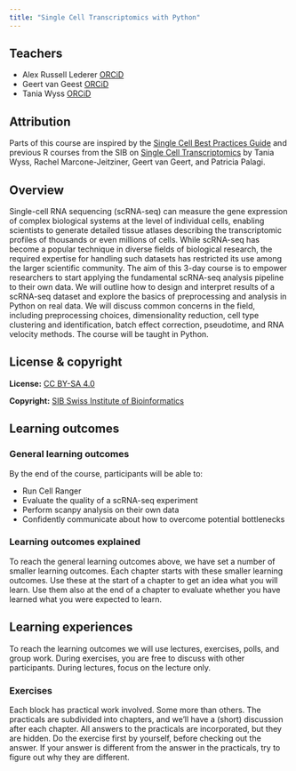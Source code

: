 ```yaml
---
title: "Single Cell Transcriptomics with Python"
---
```


## Teachers

- Alex Russell Lederer [ORCiD](https://orcid.org/0000-0001-6381-5088)
- Geert van Geest [ORCiD](https://orcid.org/0000-0002-1561-078X)
- Tania Wyss [ORCiD](https://orcid.org/0000-0003-2641-0895)

## Attribution

Parts of this course are inspired by the [Single Cell Best Practices Guide](https://www.sc-best-practices.org/preamble.html) and previous R courses from the SIB on [Single Cell Transcriptomics](https://sib-swiss.github.io/single-cell-training/) by Tania Wyss, Rachel Marcone-Jeitziner, Geert van Geert, and Patricia Palagi.

## Overview
Single-cell RNA sequencing (scRNA-seq) can measure the gene expression of complex biological systems at the level of individual cells, enabling scientists to generate detailed tissue atlases describing the transcriptomic profiles of thousands or even millions of cells. While scRNA-seq has become a popular technique in diverse fields of biological research, the required expertise for handling such datasets has restricted its use among the larger scientific community. The aim of this 3-day course is to empower researchers to start applying the fundamental scRNA-seq analysis pipeline to their own data. We will outline how to design and interpret results of a scRNA-seq dataset and explore the basics of preprocessing and analysis in Python on real data. We will discuss common concerns in the field, including preprocessing choices, dimensionality reduction, cell type clustering and identification, batch effect correction, pseudotime, and RNA velocity methods. The course will be taught in Python.

## License & copyright

**License:** [CC BY-SA 4.0](https://github.com/sib-swiss/single-cell-training/blob/master/LICENSE.md)

**Copyright:** [SIB Swiss Institute of Bioinformatics](https://www.sib.swiss/)

## Learning outcomes

### General learning outcomes

By the end of the course, participants will be able to: 

- Run Cell Ranger
- Evaluate the quality of a scRNA-seq experiment
- Perform scanpy analysis on their own data
- Confidently communicate about how to overcome potential bottlenecks

### Learning outcomes explained

To reach the general learning outcomes above, we have set a number of smaller learning outcomes. Each chapter starts with these smaller learning outcomes. Use these at the start of a chapter to get an idea what you will learn. Use them also at the end of a chapter to evaluate whether you have learned what you were expected to learn.

## Learning experiences

To reach the learning outcomes we will use lectures, exercises, polls, and group work. During exercises, you are free to discuss with other participants. During lectures, focus on the lecture only.

### Exercises

Each block has practical work involved. Some more than others. The practicals are subdivided into chapters, and we'll have a (short) discussion after each chapter. All answers to the practicals are incorporated, but they are hidden. Do the exercise first by yourself, before checking out the answer. If your answer is different from the answer in the practicals, try to figure out why they are different.
